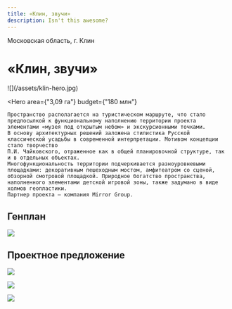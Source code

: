 ```yaml
---
title: «Клин, звучи»
description: Isn't this awesome?
---
```


<AffinumLogo />

Московская область, г. Клин

# «Клин, звучи»

<Wide>
    ![](/assets/klin-hero.jpg)
</Wide>

<Hero
    area={"3,09 га"}
    budget={"180 млн"}
>
    Пространство располагается на туристическом маршруте, что стало предпосылкой к функциональному наполнению территории проекта элементами «музея под открытым небом» и экскурсионными точками. 
    В основу архитектурных решений заложена стилистика Русской классической усадьбы в современной интерпретации. Мотивом концепции стало творчество 
    П.И. Чайковского, отраженное как в общей планировочной структуре, так и в отдельных объектах. 
    Многофункциональность территории подчеркивается разноуровневыми площадками: декоративным пешеходным мостом, амфитеатром со сценой, обзорной смотровой площадкой. Природное богатство пространства, наполненного элементами детской игровой зоны, также задумано в виде холмов геопластики. 
    Партнер проекта — компания Mirror Group.
</Hero>

## Генплан

![](/assets/klin-00.jpg)

## Проектное предложение

![](/assets/klin-01.jpg)

![](/assets/klin-02.jpg)

![](/assets/klin-03.jpg)

